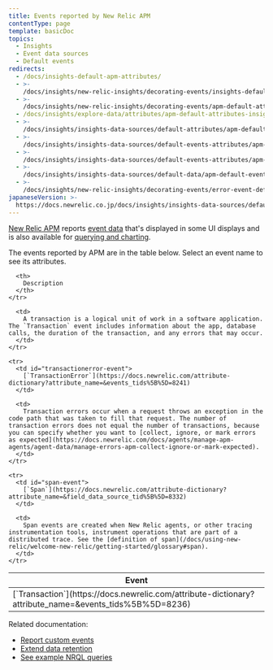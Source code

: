 ```yaml
---
title: Events reported by New Relic APM
contentType: page
template: basicDoc
topics:
  - Insights
  - Event data sources
  - Default events
redirects:
  - /docs/insights-default-apm-attributes/
  - >-
    /docs/insights/new-relic-insights/decorating-events/insights-default-apm-attributes/
  - >-
    /docs/insights/new-relic-insights/decorating-events/apm-default-attributes-insights/
  - /docs/insights/explore-data/attributes/apm-default-attributes-insights/
  - >-
    /docs/insights/insights-data-sources/default-attributes/apm-default-attributes-insights/
  - >-
    /docs/insights/insights-data-sources/default-events-attributes/apm-default-event-attributes-insights/
  - >-
    /docs/insights/insights-data-sources/default-events-attributes/apm-default-event-attributes/
  - >-
    /docs/insights/insights-data-sources/default-data/apm-default-event-attributes-insights/
  - >-
    /docs/insights/new-relic-insights/decorating-events/error-event-default-attributes-insights/
japaneseVersion: >-
  https://docs.newrelic.co.jp/docs/insights/insights-data-sources/default-data/apm-default-events-insights
---
```


[New Relic APM](/docs/apm/new-relic-apm/getting-started) reports [event data](https://docs.newrelic.com/docs/using-new-relic/data/understand-data/new-relic-data-types#event-data) that's displayed in some UI displays and is also available for [querying and charting](/docs/using-new-relic/data/understand-data/query-new-relic-data).

The events reported by APM are in the table below. Select an event name to see its attributes.

<Table>
  <thead>
    <tr>
      <th style={{ width: "250px" }}>
        Event
      </th>

      <th>
        Description
      </th>
    </tr>
  </thead>

  <tbody>
    <tr>
      <td id="transaction-event">
        [`Transaction`](https://docs.newrelic.com/attribute-dictionary?attribute_name=&events_tids%5B%5D=8236)
      </td>

      <td>
        A transaction is a logical unit of work in a software application. The `Transaction` event includes information about the app, database calls, the duration of the transaction, and any errors that may occur.
      </td>
    </tr>

    <tr>
      <td id="transactionerror-event">
        [`TransactionError`](https://docs.newrelic.com/attribute-dictionary?attribute_name=&events_tids%5B%5D=8241)
      </td>

      <td>
        Transaction errors occur when a request throws an exception in the code path that was taken to fill that request. The number of transaction errors does not equal the number of transactions, because you can specify whether you want to [collect, ignore, or mark errors as expected](https://docs.newrelic.com/docs/agents/manage-apm-agents/agent-data/manage-errors-apm-collect-ignore-or-mark-expected).
      </td>
    </tr>

    <tr>
      <td id="span-event">
        [`Span`](https://docs.newrelic.com/attribute-dictionary?attribute_name=&field_data_source_tid%5B%5D=8332)
      </td>

      <td>
        Span events are created when New Relic agents, or other tracing instrumentation tools, instrument operations that are part of a distributed trace. See the [definition of span](/docs/using-new-relic/welcome-new-relic/getting-started/glossary#span).
      </td>
    </tr>
  </tbody>
</Table>

Related documentation:

* [Report custom events](/docs/insights/insights-data-sources/custom-data/report-custom-event-data)
* [Extend data retention](/docs/insights/use-insights-ui/manage-account-data/extend-event-data-retention)
* [See example NRQL queries](/docs/query-data/nrql-new-relic-query-language/nrql-query-tutorials)
